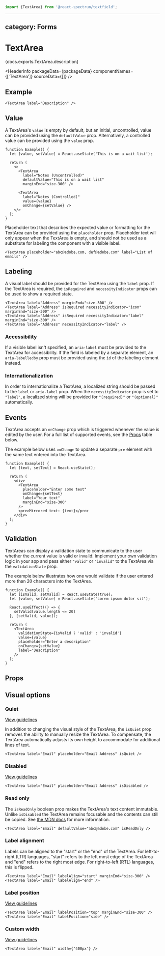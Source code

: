 <!-- Copyright 2020 Adobe. All rights reserved.
This file is licensed to you under the Apache License, Version 2.0 (the "License");
you may not use this file except in compliance with the License. You may obtain a copy
of the License at http://www.apache.org/licenses/LICENSE-2.0
Unless required by applicable law or agreed to in writing, software distributed under
the License is distributed on an "AS IS" BASIS, WITHOUT WARRANTIES OR REPRESENTATIONS
OF ANY KIND, either express or implied. See the License for the specific language
governing permissions and limitations under the License. -->



```jsx import
import {TextArea} from '@react-spectrum/textfield';
```

---
category: Forms
---

# TextArea

<p>{docs.exports.TextArea.description}</p>

<HeaderInfo
  packageData={packageData}
  componentNames={['TextArea']}
  sourceData={[]} />

## Example

```tsx example
<TextArea label="Description" />
```

## Value

A TextArea's `value` is empty by default, but an initial, uncontrolled, value can be provided using the `defaultValue` prop.
Alternatively, a controlled value can be provided using the `value` prop.

```tsx example
function Example() {
  let [value, setValue] = React.useState('This is on a wait list');

  return (
    <>
      <TextArea
        label="Notes (Uncontrolled)"
        defaultValue="This is on a wait list"
        marginEnd="size-300" />

      <TextArea
        label="Notes (Controlled)"
        value={value}
        onChange={setValue} />
    </>
  );
}
```

Placeholder text that describes the expected value or formatting for the TextArea can be provided using the `placeholder` prop.
Placeholder text will only appear when the TextArea is empty, and should not be used as a substitute for labeling the component with a visible label.

```tsx example
<TextArea placeholder="abc@adobe.com, def@adobe.com" label="List of emails" />
```

## Labeling

A visual label should be provided for the TextArea using the `label` prop. If the TextArea is required, the `isRequired` and
`necessityIndicator` props can be used to show a required state.

```tsx example
<TextArea label="Address" marginEnd="size-300" />
<TextArea label="Address" isRequired necessityIndicator="icon" marginEnd="size-300" />
<TextArea label="Address" isRequired necessityIndicator="label" marginEnd="size-300" />
<TextArea label="Address" necessityIndicator="label" />
```

### Accessibility

If a visible label isn't specified, an `aria-label` must be provided to the TextArea for
accessibility. If the field is labeled by a separate element, an `aria-labelledby` prop must be provided using
the `id` of the labeling element instead.


### Internationalization

In order to internationalize a TextArea, a localized string should be passed to the `label` or `aria-label` prop.
When the `necessityIndicator` prop is set to `"label"`, a localized string will be provided for `"(required)"` or `"(optional)"` automatically.

## Events

TextArea accepts an `onChange` prop which is triggered whenever the value is edited by the user.
For a full list of supported events, see the [Props](#props) table below.

The example below uses `onChange` to update a separate `pre` element with the same text entered into the TextArea.
```tsx example
function Example() {
  let [text, setText] = React.useState();

  return (
    <div>
      <TextArea
        placeholder="Enter some text"
        onChange={setText}
        label="Your text"
        marginEnd="size-300"
      />
      <pre>Mirrored text: {text}</pre>
    </div>
  );
}
```

## Validation

TextAreas can display a validation state to communicate to the user whether the current value is valid or invalid.
Implement your own validation logic in your app and pass either `"valid"` or `"invalid"` to the TextArea via the `validationState` prop.

The example below illustrates how one would validate if the user entered more than 20 characters into the TextArea.
```tsx example
function Example() {
  let [isValid, setValid] = React.useState(true);
  let [value, setValue] = React.useState('Lorem ipsum dolor sit');

  React.useEffect(() => {
    setValid(value.length <= 20)
  }, [setValid, value]);

  return (
    <TextArea
      validationState={isValid ? 'valid' : 'invalid'}
      value={value}
      placeholder="Enter a description"
      onChange={setValue}
      label="Description"
    />
  );
}
```

## Props

<PropTable component={docs.exports.TextArea} links={docs.links} />

## Visual options

### Quiet

[View guidelines](https://spectrum.adobe.com/page/text-field/#Quiet)

In addition to changing the visual style of the TextArea, the `isQuiet` prop removes the ability to manually resize the TextArea.
To compensate, the TextArea automatically adjusts its own height to accommodate for additional lines of text.

```tsx example
<TextArea label="Email" placeholder="Email Address" isQuiet />
```

### Disabled

[View guidelines](https://spectrum.adobe.com/page/text-field/#Disabled)

```tsx example
<TextArea label="Email" placeholder="Email Address" isDisabled />
```

### Read only

The `isReadOnly` boolean prop makes the TextArea's text content immutable. Unlike `isDisabled` the TextArea remains focusable
and the contents can still be copied. See [the MDN docs](https://developer.mozilla.org/en-US/docs/Web/HTML/Attributes/readonly) for more information.

```tsx example
<TextArea label="Email" defaultValue="abc@adobe.com" isReadOnly />
```

### Label alignment

Labels can be aligned to the "start" or the "end" of the TextArea. For left-to-right (LTR) languages, "start" refers to the left most edge
of the TextArea and "end" refers to the right most edge. For right-to-left (RTL) languages, this is flipped.

```tsx example
<TextArea label="Email" labelAlign="start" marginEnd="size-300" />
<TextArea label="Email" labelAlign="end" />
```

### Label position

[View guidelines](https://spectrum.adobe.com/page/text-field/#Label-position)

```tsx example
<TextArea label="Email" labelPosition="top" marginEnd="size-300" />
<TextArea label="Email" labelPosition="side" />
```

### Custom width

[View guidelines](https://spectrum.adobe.com/page/text-field/#Width)

```tsx example
<TextArea label="Email" width={'400px'} />
```
